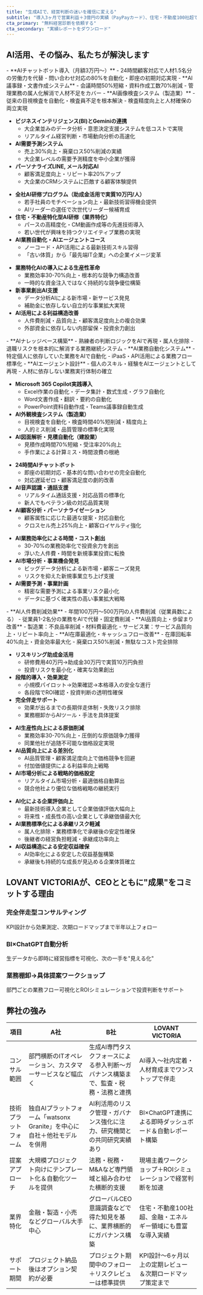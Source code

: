```yaml
---
title: "生成AIで、経営判断の迷いを確信に変える"
subtitle: "導入3ヶ月で営業利益＋3億円の実績（PayPayカード）、住宅・不動産100社超で即戦力化を実現"
cta_primary: "無料経営診断を依頼する"
cta_secondary: "実績レポートをダウンロード"
---
```


## AI活用、その悩み、私たちが解決します

<ChallengeCategory title="経営存続レベルの深刻な課題" iconName="mdi:domain-off" iconColor="rose">
  <ChallengeCard
    id="1"
    title="慢性的人材不足による事業継続危機"
    description="採用困難・離職率増加で業務が回らない現実"
    solutionTitle="人材代替・業務自動化による労働力確保"
    result="従業員1-2名分の業務量をAIで代替・採用難易度を大幅軽減">
  - **AIチャットボット導入（月額3万円～）**
    - 24時間顧客対応で人材1.5名分の労働力を代替
    - 問い合わせ対応の80%を自動化・即座の初期対応実現
  - **AI議事録・文書作成システム**
    - 会議時間50%短縮・資料作成工数70%削減
    - 管理業務の属人化解消で人材不足をカバー
  - **AI画像検査システム（製造業）**
    - 従来の目視検査を自動化・検査員不足を根本解決
    - 検査精度向上と人材確保の両立実現
  </ChallengeCard>

  <ChallengeCard
    id="2"
    title="大企業との競争力格差拡大"
    description="デジタル化遅れで市場から取り残される恐怖"
    solutionTitle="デジタルリープによる競争優位確立"
    result="大企業との技術格差を一気に縮小・逆転競争力の獲得">
  - **ビジネスインテリジェンス(BI)とGeminiの連携**
    - 大企業並みのデータ分析・意思決定支援システムを低コストで実現
    - リアルタイム経営判断・市場動向分析の高速化
  - **AI需要予測システム**
    - 売上30%向上・廃棄ロス50%削減の実績
    - 大企業レベルの需要予測精度を中小企業が獲得
  - **パーソナライズLINE, メール対応AI**
    - 顧客満足度向上・リピート率20%アップ
    - 大企業のCRMシステムに匹敵する顧客体験提供
  </ChallengeCard>

  <ChallengeCard
    id="3"
    title="次世代承継への絶望"
    description="若い世代が魅力を感じない「古い体質」からの脱却不可能"
    solutionTitle="最先端技術企業への変革による承継魅力向上"
    result="承継候補者の企業への興味・誇り向上・次世代経営者育成">
  - **全社AI研修プログラム（助成金活用で実質10万円/人）**
    - 若手社員のモチベーション向上・最新技術習得機会提供
    - AIリーダーの選任で次世代リーダー候補育成
  - **住宅・不動産特化型AI研修（業界特化）**
    - パースの高精度化・CM動画作成等の先進技術導入
    - 若い世代が興味を持つクリエイティブ業務の実現
  - **AI業務自動化・AIエージェントコース**
    - ノーコード・API活用による最新技術スキル習得
    - 「古い体質」から「最先端IT企業」への企業イメージ変革
  </ChallengeCard>

  <ChallengeCard
    id="4"
    title="補助金・融資頼みの限界"
    description="根本的な競争力不足を一時しのぎでしかカバーできない"
    solutionTitle="根本的競争力強化による自律的成長実現"
    result="3年後に補助金・融資不要の自立的成長企業への変革">
  - **業務特化AIの導入による生産性革命**
    - 業務効率30-70%向上・根本的な競争力構造改善
    - 一時的な資金注入ではなく持続的な競争優位構築
  - **新事業創出AI支援**
    - データ分析AIによる新市場・新サービス発見
    - 補助金に依存しない自立的な事業拡大実現
  - **AI活用による利益構造改善**
    - 人件費削減・品質向上・顧客満足度向上の複合効果
    - 外部資金に依存しない内部留保・投資余力創出
  </ChallengeCard>
</ChallengeCategory>

<ChallengeCategory title="日常業務レベルの深刻な課題" iconName="mdi:robot-industrial" iconColor="amber">
  <ChallengeCard
    id="5"
    title="属人化による業務崩壊リスク"
    description="キーパーソンの離職で会社機能停止"
    solutionTitle="業務ナレッジのAI化・標準化による脱属人化"
    result="キーパーソン依存度を90%削減・業務継続性の完全確保">
  - **AIナレッジベース構築**
    - 熟練者の判断ロジックをAIで再現・属人化排除
    - 退職リスクを根本的に解消する業務継続システム
  - **AI業務自動化システム**
    - 特定個人に依存していた業務をAIで自動化
    - iPaaS・API活用による業務フロー標準化
  - **AIエージェント設計**
    - 個人のスキル・経験をAIエージェントとして再現
    - 人材に依存しない業務実行体制の確立
  </ChallengeCard>

  <ChallengeCard
    id="6"
    title="アナログ業務による圧倒的生産性低下"
    description="手作業・目視・Excel地獄による時間浪費"
    solutionTitle="アナログ業務の完全デジタル化・自動化"
    result="アナログ業務時間を70%削減・生産性を3倍向上">
  - **Microsoft 365 Copilot実践導入**
    - Excel作業の自動化・データ集計・数式生成・グラフ自動化
    - Word文書作成・翻訳・要約の自動化
    - PowerPoint資料自動作成・Teams議事録自動生成
  - **AI外観検査システム（製造業）**
    - 目視検査を自動化・検査時間40%短削減・精度向上
    - 人的ミス削減・品質管理の標準化実現
  - **AI図面解析・見積自動化（建設業）**
    - 見積作成時間70%短縮・受注率20%向上
    - 手作業による計算ミス・時間浪費の根絶
  </ChallengeCard>

  <ChallengeCard
    id="7"
    title="顧客対応品質の劣化"
    description="人手不足で対応遅延・ミス増加・顧客満足度急降下"
    solutionTitle="AI顧客対応システムによる品質・速度向上"
    result="顧客対応品質を40%向上・顧客満足度20-40%改善">
  - **24時間AIチャットボット**
    - 即座の初期対応・基本的な問い合わせの完全自動化
    - 対応遅延ゼロ・顧客満足度の劇的改善
  - **AI音声認識・通話支援**
    - リアルタイム通話支援・対応品質の標準化
    - 新人でもベテラン級の対応品質実現
  - **AI顧客分析・パーソナライゼーション**
    - 顧客属性に応じた最適な提案・対応自動化
    - クロスセル売上25%向上・顧客ロイヤルティ強化
  </ChallengeCard>

  <ChallengeCard
    id="8"
    title="新規事業・拡大への諦め"
    description="現状維持すら困難で成長への投資余力ゼロ"
    solutionTitle="AI効率化による余力創出・AI分析による成長機会発見"
    result="3ヶ月で投資余力創出・6ヶ月で新規事業立ち上げ実現">
  - **AI業務効率化による時間・コスト創出**
    - 30-70%の業務効率化で投資余力を創出
    - 浮いた人件費・時間を新規事業投資に転換
  - **AI市場分析・事業機会発見**
    - ビッグデータ分析による新市場・顧客ニーズ発見
    - リスクを抑えた新規事業立ち上げ支援
  - **AI需要予測・事業計画**
    - 精密な需要予測による事業リスク最小化
    - データに基づく確実性の高い事業拡大戦略
  </ChallengeCard>
</ChallengeCategory>

<ChallengeCategory title="財務・資金レベルの深刻な課題" iconName="mdi:finance" iconColor="cyan">
  <ChallengeCard
    id="9"
    title="利益率低下の止まらない螺旋"
    description="人件費高騰・効率性不足による収益圧迫"
    solutionTitle="AI効率化による利益構造の根本改善"
    result="利益率15%向上・年間収益200万円～1000万円増加">
  - **AI人件費削減効果**
    - 年間100万円～500万円の人件費削減（従業員数による）
    - 従業員1-2名分の業務をAIで代替・固定費削減
  - **AI品質向上・歩留まり改善**
    - 製造業：不良品率削減・材料費最適化
    - サービス業：サービス品質向上・リピート率向上
  - **AI在庫最適化・キャッシュフロー改善**
    - 在庫回転率40%向上・資金効率最大化
    - 廃棄ロス50%削減・無駄なコスト完全排除
  </ChallengeCard>

  <ChallengeCard
    id="10"
    title="IT投資への恐怖と無知"
    description="失敗リスクを恐れて必要な投資を先送り"
    solutionTitle="低リスク・高確実性の段階的AI導入"
    result="投資失敗リスクを95%削減・6ヶ月でROI120-180%達成">
  - **リスキリング助成金活用**
    - 研修費用40万円→助成金30万円で実質10万円負担
    - 投資リスクを最小化・確実な効果創出
  - **段階的導入・効果測定**
    - 小規模パイロット→効果確認→本格導入の安全な進行
    - 各段階でROI確認・投資判断の透明性確保
  - **完全伴走サポート**
    - 効果が出るまでの長期伴走体制・失敗リスク排除
    - 業務棚卸からAIツール・手法を具体提案
  </ChallengeCard>

  <ChallengeCard
    id="11"
    title="競合他社との価格競争敗北"
    description="効率化できず価格競争力を失う悪循環"
    solutionTitle="AI効率化による圧倒的コスト競争力確立"
    result="原価20%削減・価格競争力を決定的に確立">
  - **AI生産性向上による原価削減**
    - 業務効率30-70%向上・圧倒的な原価競争力獲得
    - 同業他社が追随不可能な価格設定実現
  - **AI品質向上による差別化**
    - AI品質管理・顧客満足度向上で価格競争を回避
    - 付加価値提供による利益率向上戦略
  - **AI市場分析による戦略的価格設定**
    - リアルタイム市場分析・最適価格自動算出
    - 競合他社より優位な価格戦略の継続実行
  </ChallengeCard>

  <ChallengeCard
    id="12"
    title="事業承継時の企業価値毀損"
    description="デジタル化遅れで承継価値大幅減少"
    solutionTitle="AI先進企業化による企業価値最大化"
    result="企業価値評価を30-50%向上・承継価値の最大化実現">
  - **AI化による企業評価向上**
    - 最新技術導入企業として企業価値評価大幅向上
    - 将来性・成長性の高い企業として承継価値最大化
  - **AI業務標準化による承継リスク軽減**
    - 属人化排除・業務標準化で承継後の安定性確保
    - 後継者の経営負担軽減・承継成功率向上
  - **AI収益構造による安定収益確保**
    - AI効率化による安定した収益基盤構築
    - 承継後も持続的な成長が見込める企業体質確立
  </ChallengeCard>
</ChallengeCategory>

## LOVANT VICTORIAが、CEOとともに"成果"をコミットする理由

### 完全伴走型コンサルティング

KPI設計から効果測定、次期ロードマップまで半年以上フォロー

### BI×ChatGPT自動分析

生データから即時に経営指標を可視化、次の一手を"見える化"

### 業務棚卸→具体提案ワークショップ

部門ごとの業務フロー可視化とROIシミュレーションで投資判断をサポート

## 弊社の強み

| 項目             | A社                                                    | B社                                                                 | LOVANT VICTORIA                                                                    |
|------------------|--------------------------------------------------------|----------------------------------------------------------------------|-------------------------------------------------------------------------------------|
| コンサル範囲     | 部門横断のITオペレーション、カスタマーサービスなど幅広く | 生成AI専門タスクフォースによる参入判断～ガバナンス構築まで、監査・税務・法務と連携 | AI導入～社内定着・人材育成までワンストップで伴走                                       |
| 技術プラットフォーム | 独自AIプラットフォーム「watsonx Granite」を中心に自社＋他社モデルを併用 | AI利活用のリスク管理・ガバナンス強化に注力、研究機関との共同研究実績あり            | BI×ChatGPT連携による即時ダッシュボード＆自動レポート構築                             |
| 提案アプローチ   | 大規模プロジェクト向けにテンプレート化＆自動化ツールを提供   | 法務・税務・M&Aなど専門領域と組み合わせた横断的支援                            | 現場主義ワークショップ＋ROIシミュレーションで経営判断を加速                         |
| 業界特化         | 金融・製造・小売などグローバル大手中心                     | グローバルCEO意識調査などで得た知見を基に、業界横断的にガバナンス構築            | 住宅・不動産100社超、金融・エネルギー領域にも豊富な導入実績                         |
| サポート期間     | プロジェクト納品後はオプション契約が必要                 | プロジェクト期間中のフォロー＋リスクレビューは標準提供                        | KPI設計～6ヶ月以上の定期レビュー＆次期ロードマップ策定まで                         |